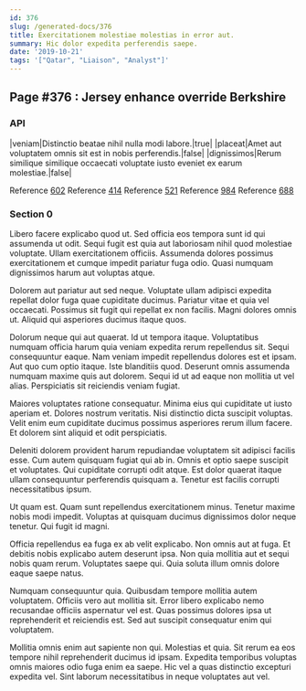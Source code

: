 ```yaml
---
id: 376
slug: /generated-docs/376
title: Exercitationem molestiae molestias in error aut.
summary: Hic dolor expedita perferendis saepe.
date: '2019-10-21'
tags: '["Qatar", "Liaison", "Analyst"]'
---
```


## Page #376 : Jersey enhance override Berkshire
### API

|veniam|Distinctio beatae nihil nulla modi labore.|true|
|placeat|Amet aut voluptatem omnis sit est in nobis perferendis.|false|
|dignissimos|Rerum similique similique occaecati voluptate iusto eveniet ex earum molestiae.|false|

Reference [602](/602)
Reference [414](/414)
Reference [521](/521)
Reference [984](/984)
Reference [688](/688)


### Section 0
Libero facere explicabo quod ut. Sed officia eos tempora sunt id qui assumenda ut odit. Sequi fugit est quia aut laboriosam nihil quod molestiae voluptate. Ullam exercitationem officiis. Assumenda dolores possimus exercitationem et cumque impedit pariatur fuga odio. Quasi numquam dignissimos harum aut voluptas atque.
 Dolorem aut pariatur aut sed neque. Voluptate ullam adipisci expedita repellat dolor fuga quae cupiditate ducimus. Pariatur vitae et quia vel occaecati. Possimus sit fugit qui repellat ex non facilis. Magni dolores omnis ut. Aliquid qui asperiores ducimus itaque quos.
 Dolorum neque qui aut quaerat. Id ut tempora itaque. Voluptatibus numquam officia harum quia veniam expedita rerum repellendus sit. Sequi consequuntur eaque. Nam veniam impedit repellendus dolores est et ipsam. Aut quo cum optio itaque.
Iste blanditiis quod. Deserunt omnis assumenda numquam maxime quis aut dolorem. Sequi id ut ad eaque non mollitia ut vel alias. Perspiciatis sit reiciendis veniam fugiat.
 Maiores voluptates ratione consequatur. Minima eius qui cupiditate ut iusto aperiam et. Dolores nostrum veritatis. Nisi distinctio dicta suscipit voluptas. Velit enim eum cupiditate ducimus possimus asperiores rerum illum facere. Et dolorem sint aliquid et odit perspiciatis.
 Deleniti dolorem provident harum repudiandae voluptatem sit adipisci facilis esse. Cum autem quisquam fugiat qui ab in. Omnis et optio saepe suscipit et voluptates.
Qui cupiditate corrupti odit atque. Est dolor quaerat itaque ullam consequuntur perferendis quisquam a. Tenetur est facilis corrupti necessitatibus ipsum.
 Ut quam est. Quam sunt repellendus exercitationem minus. Tenetur maxime nobis modi impedit. Voluptas at quisquam ducimus dignissimos dolor neque tenetur. Qui fugit id magni.
 Officia repellendus ea fuga ex ab velit explicabo. Non omnis aut at fuga. Et debitis nobis explicabo autem deserunt ipsa.
Non quia mollitia aut et sequi nobis quam rerum. Voluptates saepe qui. Quia soluta illum omnis dolore eaque saepe natus.
 Numquam consequuntur quia. Quibusdam tempore mollitia autem voluptatem. Officiis vero aut mollitia sit. Error libero explicabo nemo recusandae officiis aspernatur vel est. Quas possimus dolores ipsa ut reprehenderit et reiciendis est. Sed aut suscipit consequatur enim qui voluptatem.
 Mollitia omnis enim aut sapiente non qui. Molestias et quia. Sit rerum ea eos tempore nihil reprehenderit ducimus id ipsam. Expedita temporibus voluptas omnis maiores odio fuga enim ea saepe. Hic vel a quas distinctio excepturi expedita vel. Sint laborum necessitatibus in neque voluptates aut vel.

